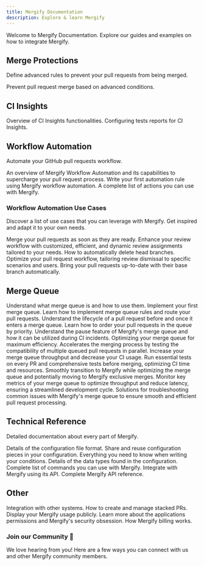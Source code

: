 ```yaml
---
title: Mergify Documentation
description: Explore & learn Mergify
---
```



Welcome to Mergify Documentation. 
Explore our guides and examples on how to integrate Mergify.

## Merge Protections

Define advanced rules to prevent your pull requests from being merged.

<DocsetGrid>
  <Docset
    title="Enabling Merge Protections"
    path="/merge-protections"
    icon={FaUserShield}
  >
    Prevent pull request merge based on advanced conditions.
  </Docset>
</DocsetGrid>

## CI Insights

<DocsetGrid>
  <Docset
    title="Using CI Insights"
    path="/ci-insights"
    icon={MdOutlineLightbulb}
  >
    Overview of CI Insights functionalities.
  </Docset>
  <Docset
    title="Configuring Test Frameworks"
    path="/ci-insights/#test-framework-configuration"
    icon={GrTest}
  >
    Configuring tests reports for CI Insights.
  </Docset>

</DocsetGrid>

## Workflow Automation

Automate your GitHub pull requests workflow.

<DocsetGrid>
  <Docset
    title="Introducing Workflow Automation"
    path="/workflow"
    icon={BsRobot}
  >
    An overview of Mergify Workflow Automation and its capabilities to supercharge your pull request process.
  </Docset>
  <Docset
    title="Writing Your First Rule"
    path="/workflow/writing-your-first-rule"
    icon={BiRuler}
  >
    Write your first automation rule using Mergify workflow automation.
  </Docset>
  <Docset
    title="Actions"
    path="/workflow/actions"
    icon={BsRocket}
  >
    A complete list of actions you can use with Mergify.
  </Docset>
</DocsetGrid>

### Workflow Automation Use Cases

Discover a list of use cases that you can leverage with Mergify. Get inspired
and adapt it to your own needs.

<DocsetGrid>
  <Docset
    title="Automatic Merge"
    path="/workflow/automerge"
    icon={GoGitMerge}
  >
    Merge your pull requests as soon as they are ready.
  </Docset>
  <Docset
    title="Request Reviews"
    path="/workflow/request-reviews"
    icon={GoCodeReview}
  >
    Enhance your review workflow with customized, efficient, and dynamic review assignments tailored to your needs.
  </Docset>
  <Docset
    title="Delete Head Branches"
    path="/workflow/delete-head-branches"
    icon={BiCut}
  >
    How to automatically delete head branches.
  </Docset>
  <Docset
    title="Dismiss Reviews"
    path="/workflow/dismiss-reviews"
    icon={IoIosRemoveCircleOutline}
  >
    Optimize your pull request workflow, tailoring review dismissal to specific scenarios and users.
  </Docset>
  <Docset
    title="Rebasing Pull Requests"
    path="/workflow/rebase"
    icon={TbGitBranch}
  >
    Bring your pull requests up-to-date with their base branch automatically.
  </Docset>
</DocsetGrid>

## Merge Queue

<DocsetGrid>
  <Docset
    title="Introduction to Merge Queue"
    path="/merge-queue"
    icon={FaRegLightbulb}
  >
    Understand what merge queue is and how to use them.
  </Docset>
  <Docset
    title="Setting Up Your First Merge Queue"
    path="/merge-queue/setup"
    icon={FaGear}
  >
    Implement your first merge queue.
  </Docset>
  <Docset
    title="Using Queue Rules"
    path="/merge-queue/rules"
    icon={BiSolidCoinStack}
  >
    Learn how to implement merge queue rules and route your pull requests.
  </Docset>
  <Docset
    title="Pull Request Lifecycle"
    path="/merge-queue/lifecycle"
    icon={SlRefresh}
  >
    Understand the lifecycle of a pull request before and once it enters a merge queue.
  </Docset>
  <Docset
    title="Using Priorities"
    path="/merge-queue/priority"
    icon={FaTrafficLight}
  >
    Learn how to order your pull requests in the queue by priority.
  </Docset>
  <Docset
    title="Pause"
    path="/merge-queue/pause"
    icon={FaRegCirclePause}
  >
    Understand the pause feature of Mergify's merge queue and how it can be utilized during CI incidents.
  </Docset>
  <Docset
    title="Performance"
    path="/merge-queue/performance"
    icon={SlSpeedometer}
  >
    Optimizing your merge queue for maximum efficiency.
  </Docset>
  <Docset
    title="Parallel Checks"
    path="/merge-queue/parallel-checks"
    icon={TiFlowParallel}
  >
    Accelerates the merging process by testing the compatibility of multiple queued pull requests in parallel.
  </Docset>
  <Docset
    title="Batches"
    path="/merge-queue/batches"
    icon={TbPackages}
  >
    Increase your merge queue throughput and decrease your CI usage.
  </Docset>
  <Docset
    title="Two-Step CI"
    path="/merge-queue/two-step"
    icon={FaStairs}
  >
    Run essential tests on every PR and comprehensive tests before merging, optimizing CI time and resources.
  </Docset>
  <Docset
    title="Deployment"
    path="/merge-queue/deploy"
    icon={AiOutlineDeploymentUnit}
  >
    Smoothly transition to Mergify while optimizing the merge queue and potentially moving to Mergify exclusive merges.
  </Docset>
  <Docset
    title="Monitoring"
    path="/merge-queue/monitoring"
    icon={MdMonitorHeart}
  >
    Monitor key metrics of your merge queue to optimize throughput and reduce
    latency, ensuring a streamlined development cycle.
  </Docset>
  <Docset
    title="Troubleshooting"
    path="/merge-queue/troubleshooting"
    icon={FaBug}
  >
    Solutions for troubleshooting common issues with Mergify's merge queue to
    ensure smooth and efficient pull request processing.
  </Docset>
</DocsetGrid>

## Technical Reference

Detailed documentation about every part of Mergify.

<DocsetGrid>
  <Docset
    title="Configuration File Format"
    path="/configuration/file-format"
    icon={AiOutlineFile}
  >
    Details of the configuration file format.
  </Docset>
  <Docset
    title="Sharing Configuration"
    path="/configuration/sharing"
    icon={LiaShareAltSolid}
  >
    Share and reuse configuration pieces in your configuration.
  </Docset>
  <Docset
    title="Conditions"
    path="/configuration/conditions"
    icon={BsPatchQuestion}
  >
    Everything you need to know when writing your conditions.
  </Docset>
  <Docset
    title="Configuration Data Types"
    path="/configuration/data-types"
    icon={FiType}
  >
    Details of the data types found in the configuration.
  </Docset>
 <Docset
    title="Commands"
    path="/commands"
    icon={BsCommand}
  >
    Complete list of commands you can use with Mergify.
  </Docset>
  <Docset
    title="API Usage"
    path="/api-usage"
    icon={AiOutlineApi}
  >
    Integrate with Mergify using its API.
  </Docset>
  <Docset
    title="API Reference"
    path="/api"
    icon={FaRegListAlt}
  >
   Complete Mergify API reference.
  </Docset>
</DocsetGrid>

## Other

<DocsetGrid>
 <Docset
    title="Integrations"
    path="/integrations"
    icon={BsPlugin}
  >
    Integration with other systems.
  </Docset>
  <Docset
    title="Stacks"
    path="/stacks"
    icon={BsStack}
  >
    How to create and manage stacked PRs.
  </Docset>
  <Docset
    title="Badge"
    path="/badge"
    icon={BiBadgeCheck}
  >
    Display your Mergify usage publicly.
  </Docset>
  <Docset
    title="Security"
    path="/security"
    icon={FaShieldAlt}
  >
    Learn more about the applications permissions and Mergify's security obsession.
  </Docset>
  <Docset
    title="Billing"
    path="/billing"
    icon={FaMoneyBill1}
  >
    How Mergify billing works.
  </Docset>
</DocsetGrid>

<div style={{
  display: 'flex', 
  flexDirection: 'column', 
  justifyContent: 'center', 
  paddingTop: '16px', 
  gap: '16px', 
  textAlign: 'center', 
  margin: '0 auto', 
  maxWidth: '50%',
  marginTop: '24px'
}}>

### Join our Community 💬

We love hearing from you! Here are a few ways you can connect with us and other Mergify community members.

<div style={{display: 'flex', justifyContent: 'center', gap: '8px'}}>
  <CommunityButton
    href="https://github.com/Mergifyio/mergify/discussions"
    icon={SiGithub}
  />
  <CommunityButton
    href="https://www.youtube.com/@mergifyio"
    icon={SiYoutube}
  />
  <CommunityButton
    href="https://slack.mergify.com"
    icon={SiSlack}
  />
  <CommunityButton
    href="https://x.com/mergifyio"
    icon={SiX}
  />
  <CommunityButton
    href="https://www.linkedin.com/company/mergify/"
    icon={SiLinkedin}
  />
</div>

</div>
